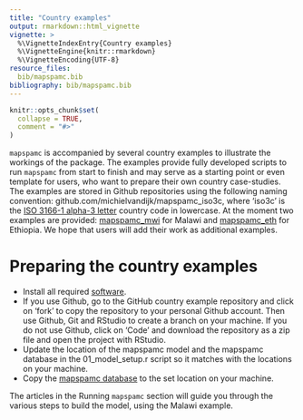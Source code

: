 ```yaml
---
title: "Country examples"
output: rmarkdown::html_vignette
vignette: >
  %\VignetteIndexEntry{Country examples}
  %\VignetteEngine{knitr::rmarkdown}
  %\VignetteEncoding{UTF-8}
resource_files:
  bib/mapspamc.bib
bibliography: bib/mapspamc.bib
---
```


```r
knitr::opts_chunk$set(
  collapse = TRUE,
  comment = "#>"
)
```

`mapspamc` is accompanied by several country examples to illustrate the workings of the package. The examples provide fully developed scripts to run `mapspamc` from start to finish and may serve as a starting point or even template for users, who want to prepare their own country case-studies. The examples are stored in Github repositories using the following naming convention:  github.com/michielvandijk/mapspamc_iso3c, where 'iso3c' is the [ISO 3166-1 alpha-3 letter](https://en.wikipedia.org/wiki/ISO_3166-1_alpha-3) country code in lowercase. At the moment two examples are provided: [mapspamc_mwi](https://github.com/michielvandijk/mapspamc_mwi) for Malawi and [mapspamc_eth](https://github.com/michielvandijk/mapspamc_eth) for Ethiopia. We hope that users will add their work as additional examples.

# Preparing the country examples

- Install all required [software](installation.html).
- If you use Github, go to the GitHub country example repository and click on 'fork' to copy the repository to your personal Github account. Then use Github, Git and RStudio to create a branch on your machine. If you do not use Github, click on 'Code' and download the repository as a zip file and open the project with RStudio.
- Update the location of the mapspamc model and the mapspamc database in the 01_model_setup.r script so it matches with the locations on your machine. 
- Copy the [mapspamc database](@ADD) to the set location on your machine.

The articles in the Running `mapspamc` section will guide you through the various steps to build the model, using the Malawi example.


